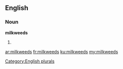 ==English==

===Noun===
'''milkweeds'''

# {{plural of|milkweed}}

[[Category:English plurals]]

[[ar:milkweeds]]
[[fr:milkweeds]]
[[ku:milkweeds]]
[[my:milkweeds]]